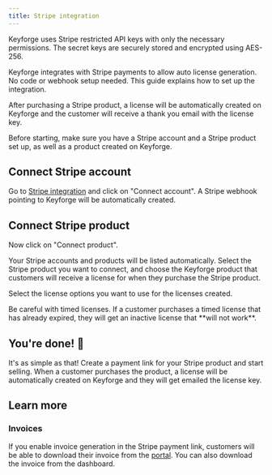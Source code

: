 ```yaml
---
title: Stripe integration
---
```


<Callout>
  Keyforge uses Stripe restricted API keys with only the necessary permissions.
  The secret keys are securely stored and encrypted using AES-256.
</Callout>

Keyforge integrates with Stripe payments to allow auto license generation. No code or webhook setup needed. This guide explains how to set up the integration.

After purchasing a Stripe product, a license will be automatically created on Keyforge and the customer will receive a thank you email with the license key.

Before starting, make sure you have a Stripe account and a Stripe product set up, as well as a product created on Keyforge.

<Steps>
<Step>

## Connect Stripe account

Go to [Stripe integration](https://keyforge.dev/dashboard/integrations/stripe) and click on "Connect account". A Stripe webhook pointing to Keyforge will be automatically created.

<ImageZoom
  src="https://r2.keyforge.dev/docs-stripe-integration-connect-account.png"
  width={1920}
  height={1080}
  unoptimized
/>

</Step>

<Step>

## Connect Stripe product

Now click on "Connect product".

Your Stripe accounts and products will be listed automatically. Select the Stripe product you want to connect, and choose the Keyforge product that customers will receive a license for when they purchase the Stripe product.

Select the license options you want to use for the licenses created.

<ImageZoom
  src="https://r2.keyforge.dev/docs-stripe-integration-connect-product.png"
  width={1920}
  height={1080}
  unoptimized
/>

<Callout type="warn" title="Timed licenses">
  Be careful with timed licenses. If a customer purchases a timed license that
  has already expired, they will get an inactive license that **will not work**.
</Callout>

</Step>

<Step>

## You're done! 🎉

It's as simple as that! Create a payment link for your Stripe product and start selling. When a customer purchases the product, a license will be automatically created on Keyforge and they will get emailed the license key.

</Step>
</Steps>

## Learn more

### Invoices

If you enable invoice generation in the Stripe payment link, customers will be able to download their invoice from the [portal](/portal). You can also download the invoice from the dashboard.
